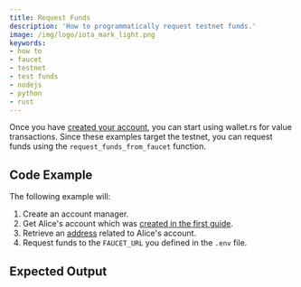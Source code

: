 ```yaml
---
title: Request Funds
description: 'How to programmatically request testnet funds.'
image: /img/logo/iota_mark_light.png
keywords:
- how to
- faucet
- testnet
- test funds
- nodejs
- python
- rust
---
```


Once you have [created your account](01_create_a_wallet_account.mdx),
you can start using wallet.rs for value transactions. Since these examples target the testnet, you can request funds
using the `request_funds_from_faucet` function.

<TipFaucet/>

## Code Example

The following example will:

1. Create an account manager.
2. Get Alice's account which was [created in the first guide](01_create_a_wallet_account.mdx).
3. Retrieve an [address](02_generate_address.mdx) related to Alice's account.
4. Request funds to the `FAUCET_URL` you defined in the `.env` file.

<Tabs groupId="language">
    <TabItem value="rust" label="Rust">
        <RustCode/>
    </TabItem>
    <TabItem value="nodejs" label="Nodejs">
        <NodejsCode/>
    </TabItem>
    <TabItem value="python" label="Python">
        <PythonCode/>
    </TabItem>
</Tabs>

## Expected Output

<Tabs groupId="language">
    <TabItem value="rust" label="Rust">
        <RustOutput/>
    </TabItem>
    <TabItem value="nodejs" label="Nodejs">
        <NodejsOutput/>
    </TabItem>
    <TabItem value="python" label="Python">
        <PythonOutput/>
    </TabItem>
</Tabs>

